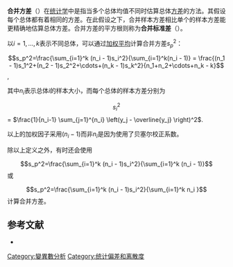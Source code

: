 {{NoteTA
|G1 = Math
}}
'''合并方差'''（{{lang|en|pooled variance}}）在[[统计学|统计学]]中是指当多个总体均值不同时估算总体[[方差|方差]]的方法。其假设每个总体都有着相同的方差。在此假设之下，合并样本方差相比单个的样本方差能更精确地估算总体方差。合并方差的平方根则称为'''合并标准差'''（{{lang|en|pooled standard deviation}}）。

以<math>i = 1,\ldots,k</math>表示不同总体，可以通过[[加权平均|加权平均]]计算合并方差<math>s^2_p</math>：

:<math>s_p^2=\frac{\sum_{i=1}^k (n_i - 1)s_i^2}{\sum_{i=1}^k(n_i - 1)} = \frac{(n_1 - 1)s_1^2+(n_2 - 1)s_2^2+\cdots+(n_k - 1)s_k^2}{n_1+n_2+\cdots+n_k - k}</math>,

其中<math>n_i</math>表示总体<math>i</math>的样本大小，而每个总体的样本方差分别为

:<math>s^2_i</math> = <math>\frac{1}{n_i-1} \sum_{j=1}^{n_i} \left(y_j - \overline{y_j} \right)^2 </math>.

以上的加权因子采用<math>(n_i-1)</math>而非<math>n_i</math>是因为使用了贝塞尔校正系数。

除以上定义之外，有时还会使用
:<math>s_p^2=\frac{\sum_{i=1}^k (n_i - 1)s_i^2}{\sum_{i=1}^k (n_i - 1)}</math>
或
:<math>s_p^2=\frac{\sum_{i=1}^k (n_i - 1)s_i^2}{\sum_{i=1}^k n_i }</math>
计算合并方差。

== 参考文献 ==
*{{cite journal |author=Killeen PR |title=An alternative to null-hypothesis significance tests |journal=Psychol Sci |volume=16 |issue=5 |pages=345–53 |date=May 2005 |pmid=15869691 |pmc=1473027 |doi=10.1111/j.0956-7976.2005.01538.x }}

[[Category:變異數分析|Category:變異數分析]]
[[Category:统计偏差和离散度|Category:统计偏差和离散度]]